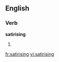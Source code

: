 ==English==

===Verb===
'''satirising'''

# {{present participle of|satirise}}

[[fr:satirising]]
[[vi:satirising]]